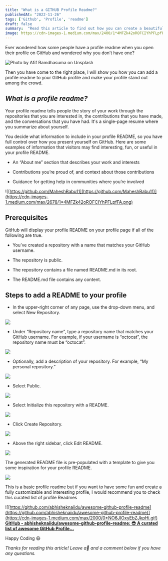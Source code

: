 ```yaml
---
title: "What is a GITHUB Profile Readme?"
publishedAt: "2022-11-26"
tags: ['Github', 'Profile', 'readme']
draft: false
summary:  "Read this article to find out how you can create a beautiful readme for your github profile."
image: https://cdn-images-1.medium.com/max/2400/1*4MFZk42oROFCIYhPFLpfFA.png
---
```


Ever wondered how some people have a profile readme when you open their profile on GitHub and wondered why you don’t have one?

![Photo by [Afif Ramdhasuma](https://unsplash.com/@javaistan?utm_source=unsplash&utm_medium=referral&utm_content=creditCopyText) on [Unsplash](https://unsplash.com/s/photos/person-wondering?utm_source=unsplash&utm_medium=referral&utm_content=creditCopyText)](https://cdn-images-1.medium.com/max/10024/1*N4qsjczpIZgE5slBPRHiEA.jpeg)

Then you have come to the right place, I will show you how you can add a profile readme to your GitHub profile and make your profile stand out among the crowd.

## ***What is a profile readme**?*

Your profile readme tells people the story of your work through the repositories that you are interested in, the contributions that you have made, and the conversations that you have had. It's a single-page resume where you summarize about yourself.

You decide what information to include in your profile README, so you have full control over how you present yourself on GitHub. Here are some examples of information that visitors may find interesting, fun, or useful in your profile README.

* An “About me” section that describes your work and interests

* Contributions you’re proud of, and context about those contributions

* Guidance for getting help in communities where you’re involved

![[https://github.com/MaheshBabu11](https://github.com/MaheshBabu11)](https://cdn-images-1.medium.com/max/2678/1*4MFZk42oROFCIYhPFLpfFA.png)

## Prerequisites

GitHub will display your profile README on your profile page if all of the following are true.

* You’ve created a repository with a name that matches your GitHub username.

* The repository is public.

* The repository contains a file named README.md in its root.

* The README.md file contains any content.

## Steps to add a README to your profile

* In the upper-right corner of any page, use the drop-down menu, and select New Repository.

![](https://cdn-images-1.medium.com/max/2000/0*uCuv2EJHub4F8_Ki.png)

* Under “Repository name”, type a repository name that matches your GitHub username. For example, if your username is “octocat”, the repository name must be “octocat”.

![](https://cdn-images-1.medium.com/max/2988/0*H25zErct4UqRlGVl.png)

* Optionally, add a description of your repository. For example, “My personal repository.”

![](https://cdn-images-1.medium.com/max/3220/0*i7b8gFMSiK56o-vb.png)

* Select Public.

![](https://cdn-images-1.medium.com/max/3092/0*xjj4V9yXI0QPQRLH.png)

* Select Initialize this repository with a README.

![](https://cdn-images-1.medium.com/max/2776/0*Y0-iNWOj82Qn8l2N.png)

* Click Create Repository.

![](https://cdn-images-1.medium.com/max/2064/0*3S4yp8PREIW1bRKY.png)

* Above the right sidebar, click Edit README.

![](https://cdn-images-1.medium.com/max/3000/0*2CxJhiJ4ZDURsF7t.png)

The generated README file is pre-populated with a template to give you some inspiration for your profile README.

![](https://cdn-images-1.medium.com/max/4200/0*a3vzTz7Oz5B-mXFf.png)

This is a basic profile readme but if you want to have some fun and create a fully customizable and interesting profile, I would recommend you to check this curated list of profile Readmes

![[https://github.com/abhisheknaiidu/awesome-github-profile-readme](https://github.com/abhisheknaiidu/awesome-github-profile-readme)](https://cdn-images-1.medium.com/max/2000/0*NO6JIOxyEbZJkpHi.gif)
[**GitHub - abhisheknaiidu/awesome-github-profile-readme: 😎 A curated list of awesome GitHub Profile…**](https://github.com/abhisheknaiidu/awesome-github-profile-readme)

Happy Coding 😃

*Thanks for reading this article! Leave a👏 and a comment below if you have any questions.*
